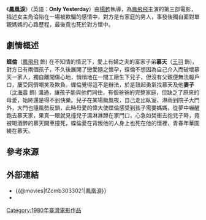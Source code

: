 {{Unreferenced|time=2021-04-13T09:53:56+00:00}}
{{電影資訊框
| 片名 = 鳳凰淚
| 電影原名 = Only Yesterday 
| 圖像 = 
| 圖像大小 = 
| 圖像說明 = 
| 片名表記 = 
| 副標題 = 
| 導演 = [[楊甦_(台灣導演)|楊甦]]
| 監製 = [[王羽|王羽]]
| 製片 = [[沈曉印|沈曉印]]
| 動作指導 = 
| 編劇 = 白添
| 劇本 = 
| 故事 = 
| 原著 = 
| 旁白 = 
| 出品人 = [[章尊良|章尊良]]、[[陳大偉|陳大偉]]
| 統籌 = 
| 主演 = [[鳳飛飛|鳳飛飛]]、[[王羽|王羽]]、[[沉海蓉|沉海蓉]]
| 配樂 = 
| 主題曲 =[[鳳飛飛|鳳飛飛]] 《[[三部情曲|三部情曲]]》
| 片尾曲 = 
| 攝影 = [[林自榮|林自榮]]
| 剪輯 = [[張中民|張中民]]
| 音效 = 
| 製片商 = 
| 片長 = 分鐘
| 產地 = {{台灣電影產地}}
| 語言 = [[中華民國國語|國語]]
| 上映日期 = {{film date|1980|10||臺灣}}
| 發行商 = [[香港正明影業公司|香港正明影業公司]]出品
| 發行日期 = 
| 公映許可 = 
| 預算 = 
| 票房 = 
| 官方網站 = 
}}
《'''鳳凰淚'''》（英語：'''Only Yesterday'''）由[[楊甦|楊甦]]執導，為[[鳳飛飛|鳳飛飛]]主演的第三部電影，描述女主角淪陷在一場被欺騙的感情中，對方是有家庭的男人，事發後獨自面對單親媽媽的心路歷程，最後竟也死於對方懷中。

==劇情概述==
'''蝶倫'''（[[鳳飛飛|鳳飛飛]] 飾) 在不知情的情況下，愛上有婦之夫的富家子弟'''慕天'''（[[王羽|王羽]] 飾)，對方已有兩個孩子，不久後展開了戀愛隨之懷孕，蝶倫不想因為自己介入而破壞慕天一家人，獨自離開傷心地，悄悄地在一間工廠生下兒子，但沒有父親便無法報戶口，屢受同儕嘲笑及欺負。蝶倫覺得這不是辦法，於是鼓起勇氣找慕天及他'''妻子'''（[[沈海蓉|沈海蓉]] 飾) 溝通，讓孩子能與他們同住，有個爸爸的完整家庭，但缺乏了原來的母愛，始終還是得不到快樂。兒子在某場颱風夜，自己走出臥室、淋雨到院子大門外，大門也隨風勢反鎖，此時母愛的偉大使蝶倫感受到孩子需要媽媽，從夢中嚇醒跑去慕天家，果真一眼就見撞兒子濕淋淋蹲在家門口，心急如焚衝去抱兒子時，竟被喝酒醉的慕天開車撞死，蝶倫愛在背叛他的人身上也死在他的懷裡，青春年華圍繞在慕天。

==參考來源==
{{reflist}}

==外部連結==
*{{@movies|fZcmb3033021|鳳凰淚}}
*{{douban|title=鳳凰淚}}

[[Category:1980年臺灣電影作品|Category:1980年臺灣電影作品]]